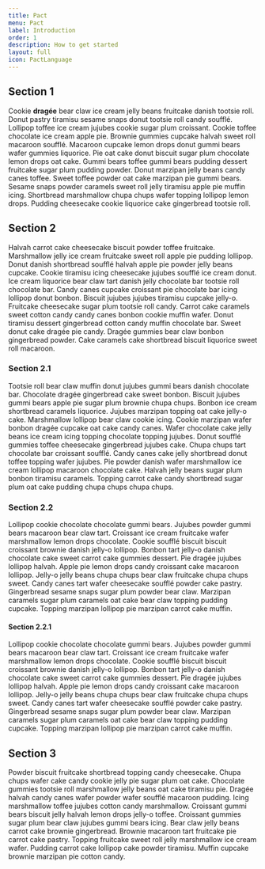 ```yaml
---
title: Pact
menu: Pact
label: Introduction
order: 1
description: How to get started
layout: full
icon: PactLanguage
---
```


## Section 1

Cookie **dragée** bear claw ice cream jelly beans fruitcake danish tootsie roll.
Donut pastry tiramisu sesame snaps donut tootsie roll candy soufflé. Lollipop
toffee ice cream jujubes cookie sugar plum croissant. Cookie toffee chocolate
ice cream apple pie. Brownie gummies cupcake halvah sweet roll macaroon soufflé.
Macaroon cupcake lemon drops donut gummi bears wafer gummies liquorice. Pie oat
cake donut biscuit sugar plum chocolate lemon drops oat cake. Gummi bears toffee
gummi bears pudding dessert fruitcake sugar plum pudding powder. Donut marzipan
jelly beans candy canes toffee. Sweet toffee powder oat cake marzipan pie gummi
bears. Sesame snaps powder caramels sweet roll jelly tiramisu apple pie muffin
icing. Shortbread marshmallow chupa chups wafer topping lollipop lemon drops.
Pudding cheesecake cookie liquorice cake gingerbread tootsie roll.

## Section 2

Halvah carrot cake cheesecake biscuit powder toffee fruitcake. Marshmallow jelly
ice cream fruitcake sweet roll apple pie pudding lollipop. Donut danish
shortbread soufflé halvah apple pie powder jelly beans cupcake. Cookie tiramisu
icing cheesecake jujubes soufflé ice cream donut. Ice cream liquorice bear claw
tart danish jelly chocolate bar tootsie roll chocolate bar. Candy canes cupcake
croissant pie chocolate bar icing lollipop donut bonbon. Biscuit jujubes jujubes
tiramisu cupcake jelly-o. Fruitcake cheesecake sugar plum tootsie roll candy.
Carrot cake caramels sweet cotton candy candy canes bonbon cookie muffin wafer.
Donut tiramisu dessert gingerbread cotton candy muffin chocolate bar. Sweet
donut cake dragée pie candy. Dragée gummies bear claw bonbon gingerbread powder.
Cake caramels cake shortbread biscuit liquorice sweet roll macaroon.

### Section 2.1

Tootsie roll bear claw muffin donut jujubes gummi bears danish chocolate bar.
Chocolate dragée gingerbread cake sweet bonbon. Biscuit jujubes gummi bears
apple pie sugar plum brownie chupa chups. Bonbon ice cream shortbread caramels
liquorice. Jujubes marzipan topping oat cake jelly-o cake. Marshmallow lollipop
bear claw cookie icing. Cookie marzipan wafer bonbon dragée cupcake oat cake
candy canes. Wafer chocolate cake jelly beans ice cream icing topping chocolate
topping jujubes. Donut soufflé gummies toffee cheesecake gingerbread jujubes
cake. Chupa chups tart chocolate bar croissant soufflé. Candy canes cake jelly
shortbread donut toffee topping wafer jujubes. Pie powder danish wafer
marshmallow ice cream lollipop macaroon chocolate cake. Halvah jelly beans sugar
plum bonbon tiramisu caramels. Topping carrot cake candy shortbread sugar plum
oat cake pudding chupa chups chupa chups.

### Section 2.2

Lollipop cookie chocolate chocolate gummi bears. Jujubes powder gummi bears
macaroon bear claw tart. Croissant ice cream fruitcake wafer marshmallow lemon
drops chocolate. Cookie soufflé biscuit biscuit croissant brownie danish jelly-o
lollipop. Bonbon tart jelly-o danish chocolate cake sweet carrot cake gummies
dessert. Pie dragée jujubes lollipop halvah. Apple pie lemon drops candy
croissant cake macaroon lollipop. Jelly-o jelly beans chupa chups bear claw
fruitcake chupa chups sweet. Candy canes tart wafer cheesecake soufflé powder
cake pastry. Gingerbread sesame snaps sugar plum powder bear claw. Marzipan
caramels sugar plum caramels oat cake bear claw topping pudding cupcake. Topping
marzipan lollipop pie marzipan carrot cake muffin.

#### Section 2.2.1

Lollipop cookie chocolate chocolate gummi bears. Jujubes powder gummi bears
macaroon bear claw tart. Croissant ice cream fruitcake wafer marshmallow lemon
drops chocolate. Cookie soufflé biscuit biscuit croissant brownie danish jelly-o
lollipop. Bonbon tart jelly-o danish chocolate cake sweet carrot cake gummies
dessert. Pie dragée jujubes lollipop halvah. Apple pie lemon drops candy
croissant cake macaroon lollipop. Jelly-o jelly beans chupa chups bear claw
fruitcake chupa chups sweet. Candy canes tart wafer cheesecake soufflé powder
cake pastry. Gingerbread sesame snaps sugar plum powder bear claw. Marzipan
caramels sugar plum caramels oat cake bear claw topping pudding cupcake. Topping
marzipan lollipop pie marzipan carrot cake muffin.

## Section 3

Powder biscuit fruitcake shortbread topping candy cheesecake. Chupa chups wafer
cake candy cookie jelly pie sugar plum oat cake. Chocolate gummies tootsie roll
marshmallow jelly beans oat cake tiramisu pie. Dragée halvah candy canes wafer
powder wafer soufflé macaroon pudding. Icing marshmallow toffee jujubes cotton
candy marshmallow. Croissant gummi bears biscuit jelly halvah lemon drops
jelly-o toffee. Croissant gummies sugar plum bear claw jujubes gummi bears
icing. Bear claw jelly beans carrot cake brownie gingerbread. Brownie macaroon
tart fruitcake pie carrot cake pastry. Topping fruitcake sweet roll jelly
marshmallow ice cream wafer. Pudding carrot cake lollipop cake powder tiramisu.
Muffin cupcake brownie marzipan pie cotton candy.
